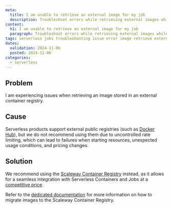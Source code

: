 ```yaml
---
meta:
  title: I am unable to retrieve an external image for my job
  description: Troubleshoot errors while retrieving external images while using Scaleway Serverless Jobs.
content:
  h1: I am unable to retrieve an external image for my job
  paragraph: Troubleshoot errors while retrieving external images while using Scaleway Serverless Jobs.
tags: serverless jobs troubleshooting issue error image retrieve external public registry
dates:
  validation: 2024-11-06
  posted: 2024-11-06
categories:
  - serverless
---
```


## Problem

I am experiencing issues when retrieving an image stored in an external container registry.

## Cause

Serverless products support external public registries (such as [Docker Hub](https://hub.docker.com/)), but we do not recommend using them due to uncontrolled rate limiting, which can lead to failures when starting resources, unexpected usage conditions, and pricing changes.

## Solution

We recommend using the [Scaleway Container Registry](/containers/container-registry/) instead, as it allows for a seamless integration with Serverless Containers and Jobs at a [competitive price](/faq/containerregistry/#how-am-i-billed-for-scaleway-container-registry).

Refer to the [dedicated documentation](/serverless/jobs/api-cli/migrate-external-image-to-scaleway-registry/) for more information on how to migrate images to the Scaleway Container Registry. 
